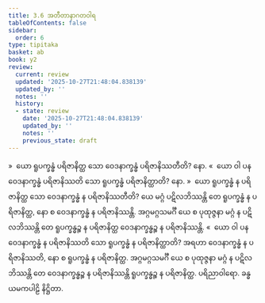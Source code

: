 ```yaml
---
title: 3.6 အတီတာနာဂတဝါရ
tableOfContents: false
sidebar:
  order: 6
type: tipitaka
basket: ab
book: y2
review:
  current: review
  updated: '2025-10-27T21:48:04.838139'
  updated_by: ''
  notes: ''
  history:
  - state: review
    date: '2025-10-27T21:48:04.838139'
    updated_by: ''
    notes: ''
    previous_state: draft
---
```



<ReviewStatus review={frontmatter.review} showDetails={true} />

<HypothesisAnnotation frontmatter={frontmatter} />

<DynamicBreadcrumb />

<Division number="211" book="y2" e="ch" v="33" p="70">

<Paragraph number="987" book="y2">
»  ယော ရူပက္ခန္ဓံ ပရိဇာနိတ္ထ သော ဝေဒနာက္ခန္ဓံ ပရိဇာနိဿတီတိ? နော.
</Paragraph>

<Paragraph number="988" book="y2">
«  ယော ဝါ ပန ဝေဒနာက္ခန္ဓံ ပရိဇာနိဿတိ သော ရူပက္ခန္ဓံ ပရိဇာနိတ္ထာတိ? နော.
</Paragraph>

<Paragraph number="989" book="y2">
»  ယော ရူပက္ခန္ဓံ န ပရိဇာနိတ္ထ သော ဝေဒနာက္ခန္ဓံ န ပရိဇာနိဿတီတိ?
</Paragraph>

<Paragraph number="990" book="y2">
ယေ မဂ္ဂံ ပဋိလဘိဿန္တိ တေ ရူပက္ခန္ဓံ န ပရိဇာနိတ္ထ, နော စ ဝေဒနာက္ခန္ဓံ န ပရိဇာနိဿန္တိ. အဂ္ဂမဂ္ဂသမင်္ဂီ ယေ စ ပုထုဇ္ဇနာ မဂ္ဂံ န ပဋိလဘိဿန္တိ တေ ရူပက္ခန္ဓဉ္စ န ပရိဇာနိတ္ထ ဝေဒနာက္ခန္ဓဉ္စ န ပရိဇာနိဿန္တိ.
</Paragraph>

<Paragraph number="991" book="y2">
«  ယော ဝါ ပန ဝေဒနာက္ခန္ဓံ န ပရိဇာနိဿတိ သော ရူပက္ခန္ဓံ န ပရိဇာနိတ္ထာတိ?
</Paragraph>

<Paragraph number="992" book="y2">
အရဟာ ဝေဒနာက္ခန္ဓံ န ပရိဇာနိဿတိ, နော စ ရူပက္ခန္ဓံ န ပရိဇာနိတ္ထ. အဂ္ဂမဂ္ဂသမင်္ဂီ ယေ စ ပုထုဇ္ဇနာ မဂ္ဂံ န ပဋိလဘိဿန္တိ တေ ဝေဒနာက္ခန္ဓဉ္စ န ပရိဇာနိဿန္တိ ရူပက္ခန္ဓဉ္စ န ပရိဇာနိတ္ထ.

</Paragraph>
</Division>

<Paragraph number="993" type="center" book="y2">
ပရိညာဝါရော.



</Paragraph>

<Paragraph number="994" type="center" book="y2">
ခန္ဓယမကပါဠိ နိဋ္ဌိတာ.
</Paragraph>